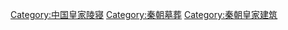 [[Category:中国皇家陵寝|Category:中国皇家陵寝]]
[[Category:秦朝墓葬|Category:秦朝墓葬]]
[[Category:秦朝皇家建筑|Category:秦朝皇家建筑]]